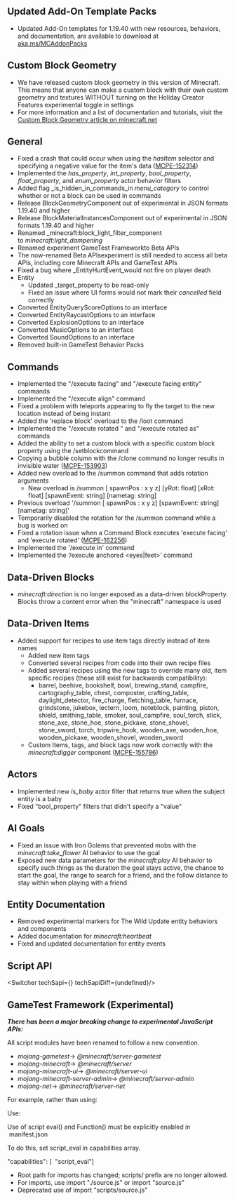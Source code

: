 



## **Updated Add-On Template Packs**

-   Updated Add-On templates for 1.19.40 with new resources, behaviors, and documentation, are available to download at [aka.ms/MCAddonPacks  
    ](https://aka.ms/MCAddOnPacks)

## **Custom Block Geometry**

-   We have released custom block geometry in this version of Minecraft. This means that anyone can make a custom block with their own custom geometry and textures WITHOUT turning on the Holiday Creator Features experimental toggle in settings
-   For more information and a list of documentation and tutorials, visit the [Custom Block Geometry article on minecraft.net](https://www.minecraft.net/en-us/creator/article/custom-block-geometry-release)

## **General**

-   Fixed a crash that could occur when using the _hasItem_ selector and specifying a negative value for the item's data ([MCPE-152314](https://bugs.mojang.com/browse/MCPE-152314))
-   Implemented the _has\_property_, _int\_property_, _bool\_property_, _float\_property_, and _enum\_property_ actor behavior filters
-   Added flag _is\_hidden\_in\_commands_in _menu\_category_ to control whether or not a block can be used in commands
-   Release BlockGeometryComponent out of experimental in JSON formats 1.19.40 and higher
-   Release BlockMaterialInstancesComponent out of experimental in JSON formats 1.19.40 and higher
-   Renamed _minecraft:block\_light\_filter_component to _minecraft:light\_dampening_
-   Renamed experiment GameTest Frameworkto Beta APIs
-   The now-renamed Beta APIsexperiment is still needed to access all beta APIs, including core Minecraft APIs and GameTest APIs
-   Fixed a bug where _EntityHurtEvent_would not fire on player death
-   Entity
    -   Updated _target_property to be read-only
    -   Fixed an issue where UI forms would not mark their _cancelled_ field correctly
-   Converted EntityQueryScoreOptions to an interface
-   Converted EntityRaycastOptions to an interface
-   Converted ExplosionOptions to an interface
-   Converted MusicOptions to an interface
-   Converted SoundOptions to an interface
-   Removed built-in GameTest Behavior Packs

## **Commands**

-   Implemented the "/execute facing" and "/execute facing entity" commands
-   Implemented the "/execute align" command
-   Fixed a problem with teleports appearing to fly the target to the new location instead of being instant
-   Added the 'replace block' overload to the /loot command
-   Implemented the "/execute rotated " and "/execute rotated as" commands
-   Added the ability to set a custom block with a specific custom block property using the /setblockcommand
-   Copying a bubble column with the /clone command no longer results in invisible water ([MCPE-153903](https://bugs.mojang.com/browse/MCPE-153903))
-   Added new overload to the /summon command that adds rotation arguments
    -   New overload is /summon \[ spawnPos : x y z\] \[yRot: float\] \[xRot: float\] \[spawnEvent: string\] \[nametag: string\]
-   Previous overload '/summon \[ spawnPos : x y z\] \[spawnEvent: string\] \[nametag: string\]'
-   Temporarily disabled the rotation for the /summon command while a bug is worked on
-   Fixed a rotation issue when a Command Block executes 'execute facing' and 'execute rotated' ([MCPE-162256](https://bugs.mojang.com/browse/MCPE-162256))
-   Implemented the '/execute in' command
-   Implemented the ‘/execute anchored \<eyes|feet\>’ command

## **Data-Driven Blocks**

-   _minecraft:direction_ is no longer exposed as a data-driven blockProperty. Blocks throw a content error when the "minecraft" namespace is used

## **Data-Driven Items**

-   Added support for recipes to use item tags directly instead of item names
    -   Added new item tags
    -   Converted several recipes from code into their own recipe files
    -   Added several recipes using the new tags to override many old, item specific recipes (these still exist for backwards compatibility):
        -   barrel, beehive, bookshelf, bowl, brewing\_stand, campfire, cartography\_table, chest, composter, crafting\_table, daylight\_detector, fire\_charge, fletching\_table, furnace, grindstone, jukebox, lectern, loom, noteblock, painting, piston, shield, smithing\_table, smoker, soul\_campfire, soul\_torch, stick, stone\_axe, stone\_hoe, stone\_pickaxe, stone\_shovel, stone\_sword, torch, tripwire\_hook, wooden\_axe, wooden\_hoe, wooden\_pickaxe, wooden\_shovel, wooden\_sword
    -   Custom Items, tags, and block tags now work correctly with the _minecraft:digger_ component ([MCPE-155786](https://bugs.mojang.com/browse/MCPE-155786))

## **Actors**

-   Implemented new _is\_baby_ actor filter that returns true when the subject entity is a baby
-   Fixed "bool\_property" filters that didn't specify a "value"

## **AI Goals**

-   Fixed an issue with Iron Golems that prevented mobs with the _minecraft:take\_flower_ AI behavior to use the goal
-   Exposed new data parameters for the _minecraft:play_ AI behavior to specify such things as the duration the goal stays active, the chance to start the goal, the range to search for a friend, and the follow distance to stay within when playing with a friend

## **Entity Documentation**

-   Removed experimental markers for The Wild Update entity behaviors and components
-   Added documentation for _minecraft:heartbeat_
-   Fixed and updated documentation for entity events


## **Script API**

<Switcher techSapi={<TechSapiStable/>} techSapiDiff={undefined}/>

## **GameTest Framework (Experimental)**

_**There has been a major breaking change to experimental JavaScript APIs:**_

All script modules have been renamed to follow a new convention.

-   _mojang-gametest_\-\> _@minecraft/server-gametest_ 
-   _mojang-minecraft_\-\> _@minecraft/server_
-   _mojang-minecraft-ui_\-\> _@minecraft/server-ui_
-   _mojang-minecraft-server-admin_\-\> _@minecraft/server-admin_
-   _mojang-net_\-\> _@minecraft/server-net_

For example, rather than using:


Use:

  

Use of script eval() and Function() must be explicitly enabled in  manifest.json 

To do this, set script\_eval in capabilities array.

"capabilities": \[  "script\_eval"\]

-   Root path for imports has changed; scripts/ prefix are no longer allowed.
-   For imports, use import "./source.js" or import "source.js"
-   Deprecated use of import "scripts/source.js"

